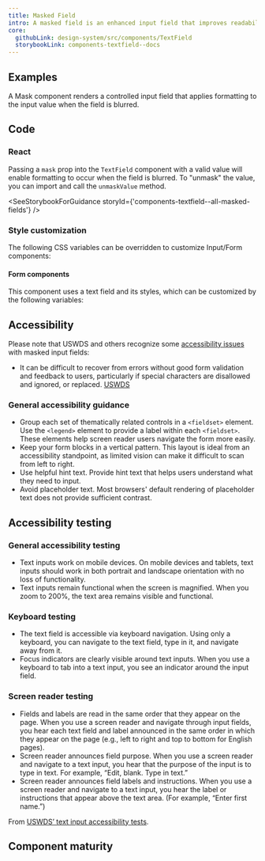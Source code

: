 ```yaml
---
title: Masked Field
intro: A masked field is an enhanced input field that improves readability by providing visual and non-visual cues to a user about the expected value.
core:
  githubLink: design-system/src/components/TextField
  storybookLink: components-textfield--docs
---
```



## Examples

A Mask component renders a controlled input field that applies formatting to the input value when the field is blurred.

<StorybookExample componentName="text-field" storyId="components-textfield--all-masked-fields" />

## Code

### React

Passing a `mask` prop into the `TextField` component with a valid value will
enable formatting to occur when the field is blurred. To "unmask" the
value, you can import and call the `unmaskValue` method.

<SeeStorybookForGuidance storyId={'components-textfield--all-masked-fields'} />

### Style customization

The following CSS variables can be overridden to customize Input/Form components:

<ComponentThemeOptions componentname="text-input" />

#### Form components

This component uses a text field and its styles, which can be customized by the following variables:

<ComponentThemeOptions componentname="form" />

## Accessibility
Please note that USWDS and others recognize some [accessibility issues](https://designsystem.digital.gov/components/input-mask/#known-issues) with masked input fields:
- It can be difficult to recover from errors without good form validation and feedback to users, particularly if special characters are disallowed and ignored, or replaced. [USWDS](https://github.com/uswds/uswds/issues/5481)

### General accessibility guidance
- Group each set of thematically related controls in a `<fieldset>` element. Use the `<legend>` element to provide a label within each `<fieldset>`. These elements help screen reader users navigate the form more easily.
- Keep your form blocks in a vertical pattern. This layout is ideal from an accessibility standpoint, as limited vision can make it difficult to scan from left to right.
- Use helpful hint text. Provide hint text that helps users understand what they need to input.
- Avoid placeholder text. Most browsers' default rendering of placeholder text does not provide sufficient contrast.

## Accessibility testing

### General accessibility testing
- Text inputs work on mobile devices. On mobile devices and tablets, text inputs should work in both portrait and landscape orientation with no loss of functionality.
- Text inputs remain functional when the screen is magnified. When you zoom to 200%, the text area remains visible and functional.

### Keyboard testing
- The text field is accessible via keyboard navigation. Using only a keyboard, you can navigate to the text field, type in it, and navigate away from it.
- Focus indicators are clearly visible around text inputs. When you use a keyboard to tab into a text input, you see an indicator around the input field.

### Screen reader testing
- Fields and labels are read in the same order that they appear on the page. When you use a screen reader and navigate through input fields, you hear each text field and label announced in the same order in which they appear on the page (e.g., left to right and top to bottom for English pages).
- Screen reader announces field purpose. When you use a screen reader and navigate to a text input, you hear that the purpose of the input is to type in text. For example, “Edit, blank. Type in text.”
- Screen reader announces field labels and instructions. When you use a screen reader and navigate to a text input, you hear the label or instructions that appear above the text area. (For example, “Enter first name.”)

From [USWDS’ text input accessibility tests](https://designsystem.digital.gov/components/text-input/accessibility-tests/).

## Component maturity

<MaturityChecklist
  a11yStandards={true}
  color={true}
  forcedColors={true}
  screenReaders={false}
  keyboardNavigable={true}
  storybook={true}
  responsive={true}
  spanish={null}
  completeUiKit={false}
  responsiveUiKit={false}
  tokensInCode={true}
  tokensInSketch={true}
/>
